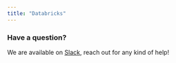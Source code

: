 ```yaml
---
title: "Databricks"
---
```


<Tabs>
  <Tab title="Elementary Cloud">
    <Snippet file="cloud/integrations/databricks.mdx" />
  </Tab>
  <Tab title="Elementary CLI">
    <Snippet file="cli/databricks-cli.mdx" />
  </Tab>
</Tabs>

### Have a question?

We are available
on [Slack](https://elementary-data.com/community), reach out
for any kind of help!
